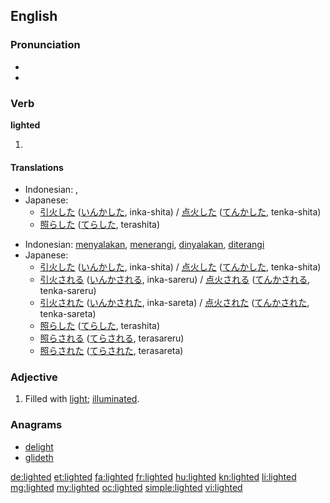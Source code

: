 ==English==

===Pronunciation===
* {{IPA|/ˈlaɪtəd/}}
* {{audio|en-us-lighted.ogg|Audio (US)}}

===Verb===
'''lighted'''

# {{past of|light}}

====Translations====
{{trans-top|past tense of "to light"}}
* Indonesian: {{t-|id|nyala|alt=menyalakan|xs=Indonesian}}, {{t+|id|terang|alt=menerangi|xs=Indonesian}}
* Japanese:
** [[引火]]した ([[いんか]]した, inka-shita) / [[点火]]した ([[てんか]]した, tenka-shita)
** [[照らした]] ([[てらした]], terashita)
{{trans-mid}}
{{trans-bottom}}
{{trans-top|past participle of "to light"}}
* Indonesian: [[nyala|menyalakan]], [[terang|menerangi]], [[nyala|dinyalakan]], [[terang|diterangi]]
* Japanese:
** [[引火]]した ([[いんか]]した, inka-shita) / [[点火]]した ([[てんか]]した, tenka-shita)
** [[引火]]される ([[いんか]]される, inka-sareru) / [[点火]]される ([[てんか]]される, tenka-sareru)
** [[引火]]された ([[いんか]]された, inka-sareta) / [[点火]]された ([[てんか]]された, tenka-sareta)
** [[照らした]] ([[てらした]], terashita)
** [[照らされる]] ([[てらされる]], terasareru)
** [[照らされた]] ([[てらされた]], terasareta)
{{trans-mid}}
{{trans-bottom}}

===Adjective===
{{en-adj}}

# Filled with [[light]]; [[illuminated]].

===Anagrams===
* [[delight#English|delight]]
* [[glideth#English|glideth]]

[[de:lighted]]
[[et:lighted]]
[[fa:lighted]]
[[fr:lighted]]
[[hu:lighted]]
[[kn:lighted]]
[[li:lighted]]
[[mg:lighted]]
[[my:lighted]]
[[oc:lighted]]
[[simple:lighted]]
[[vi:lighted]]